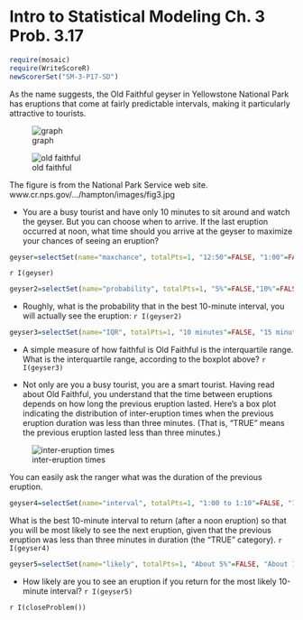 Intro to Statistical Modeling Ch. 3 Prob. 3.17
========================================================
```{r include=FALSE}
require(mosaic)
require(WriteScoreR)
newScorerSet("SM-3-P17-SD")
```

As the name suggests, the Old Faithful geyser in Yellowstone National
Park has eruptions that come at fairly predictable intervals, making
it particularly attractive to tourists.

![graph](graph-AC129-1.png)

![old faithful](old-faithful.jpg)


<aside>
The figure is from the National Park Service web site.
www.cr.nps.gov/.../hampton/images/fig3.jpg
</aside>

* You are a busy tourist and have only 10 minutes to sit around and
watch the geyser.  But you can choose when to arrive.  If the last
eruption occurred at noon, what time should you arrive at the geyser
to maximize your chances of seeing an eruption?
```{r include=FALSE}
geyser=selectSet(name="maxchance", totalPts=1, "12:50"=FALSE, "1:00"=FALSE, "1:05"=FALSE, "1:15"=TRUE, "1:25"=FALSE)
```
  `r I(geyser)`

```{r include=FALSE}
geyser2=selectSet(name="probability", totalPts=1, "5%"=FALSE,"10%"=FALSE,"20%"=FALSE, "30%"=TRUE, "50%"=FALSE, "75%"=FALSE)
```
* Roughly, what is the probability that in the best 10-minute interval, you will actually see the eruption: `r I(geyser2)`

```{r include=FALSE}
geyser3=selectSet(name="IQR", totalPts=1, "10 minutes"=FALSE, "15 minutes"=FALSE, "25 minutes"=TRUE, "35 minutes"=FALSE, "50 minutes"=FALSE, "75 minutes"=FALSE)
```
* A simple measure of how faithful is Old Faithful is the interquartile range.  What is the interquartile range, according to the
boxplot above? `r I(geyser3)`

* Not only are you a busy tourist, you are a smart tourist.  Having read about Old Faithful, you understand that the time between eruptions depends on how long the previous eruption lasted.   Here's a box plot indicating the distribution of inter-eruption times when the
previous eruption duration was less than three minutes.  (That is, "TRUE" means the previous eruption lasted less than three minutes.)

![inter-eruption times](graph-AC129-2.png)


You can easily ask the ranger what was the duration of the previous
eruption. 

```{r include=FALSE}
geyser4=selectSet(name="interval", totalPts=1, "1:00 to 1:10"=FALSE, "1:05 to 1:15"=FALSE, "1:10 to 1:20"=FALSE, "1:15 to 1:25"=TRUE, "1:20 to 1:30"=FALSE, "1:25 to 1:35"=FALSE)
```
What is the best 10-minute interval to return (after a noon eruption)
so that you will be most likely to see the next eruption, given that
the previous eruption was less than three minutes in duration (the
"TRUE" category). `r I(geyser4)`

```{r include=FALSE}
geyser5=selectSet(name="likely", totalPts=1, "About 5%"=FALSE, "About 10%"=FALSE, "About 20%"=FALSE, "About 30%"=FALSE, "About 50%"=TRUE, "About 75%")
```
* How likely are you to see an eruption if you return for the most
likely 10-minute interval? `r I(geyser5)`


`r I(closeProblem())`

